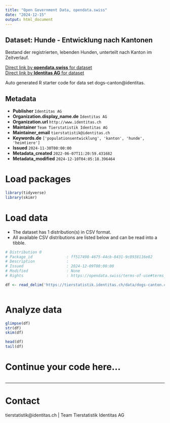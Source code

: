 ```yaml
---
title: "Open Government Data, opendata.swiss"
date: "2024-12-15"
output: html_document
---
```


## Dataset: Hunde - Entwicklung nach Kantonen

Bestand der registrierten, lebenden Hunden, unterteilt nach Kanton im Zeitverlauf. 

[Direct link by **opendata.swiss** for dataset](https://opendata.swiss/de/dataset/hunde-entwicklung-nach-kantonen)<br>
[Direct link by **Identitas AG** for dataset](https://tierstatistik.identitas.ch/)

Auto generated R starter code for data set dogs-canton@identitas.

## Metadata

- **Publisher** `Identitas AG`
- **Organization.display_name.de** `Identitas AG`
- **Organization.url** `http://www.identitas.ch`
- **Maintainer** `Team Tierstatistik Identitas AG`
- **Maintainer_email** `tierstatistik@identitas.ch`
- **Keywords.de** `['populationsentwicklung', 'kanton', 'hunde', 'heimtiere']`
- **Issued** `2024-11-30T00:00:00`
- **Metadata_created** `2022-06-07T11:20:59.431682`
- **Metadata_modified** `2024-12-10T04:05:18.396464`


# Load packages

```r

library(tidyverse)
library(skimr)

```

# Load data

-   The dataset has 1 distribution(s) in CSV format.
-   All available CSV distributions are listed below and can be read into a tibble.

```r

# Distribution 0
# Package_id               : ff517498-4675-44cb-8431-9c8938116e82
# Description              : 
# Issued                   : 2024-12-09T00:00:00
# Modified                 : None
# Rights                   : https://opendata.swiss/terms-of-use#terms_by

df <- read_delim('https://tierstatistik.identitas.ch/data/dogs-canton.csv')



```

# Analyze data

```r

glimpse(df)
str(df)
skim(df)

head(df)
tail(df)

```

# Continue your code here...

```r

```

------------------------------------------------------------------------

# Contact

tierstatistik@identitas.ch | Team Tierstatistik Identitas AG
